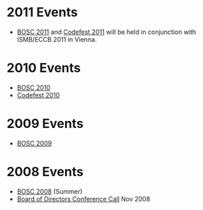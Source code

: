 = 2011 Events =

* [[BOSC 2011]] and [[Codefest 2011]] will be held in conjunction with ISMB/ECCB 2011 in Vienna.

= 2010 Events =
* [[BOSC 2010]]
* [[Codefest 2010]]

=2009 Events=
* [[BOSC 2009]]

=2008 Events=
* [[BOSC 2008]] (Summer)
* [[Minutes:2008 ConfCall|Board of Directors Conference Call]] Nov 2008
